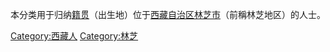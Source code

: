 本分类用于归纳[[籍贯|籍贯]]（出生地）位于[[西藏自治区|西藏自治区]][[林芝市|林芝市]]（前稱林芝地区）的人士。

[[Category:西藏人|Category:西藏人]]
[[Category:林芝|Category:林芝]]